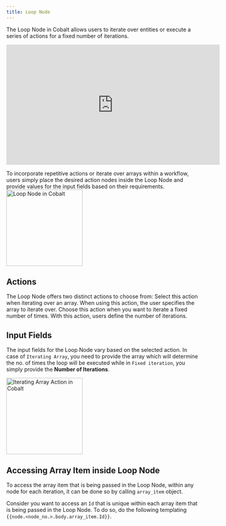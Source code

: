 ```yaml
---
title: Loop Node
---
```

The Loop Node in Cobalt allows users to iterate over entities or execute a series of actions for a fixed number of iterations.

<iframe
  width="560"
  height="315"
  src="https://www.loom.com/embed/ba715b1b5d95436b970071cb8dc01cd0?sid=c3e1cfb2-57cf-4e58-89d5-e0b2a80ba332&hideEmbedTopBar=true&hide_speed=true"
  title="Loop Node"
  frameborder="0"
  allow="accelerometer; autoplay; clipboard-write; encrypted-media; gyroscope; picture-in-picture"
  allowfullscreen
  style={{ width: '100%', borderRadius: '0.5rem' }}
></iframe>

To incorporate repetitive actions or iterate over arrays within a workflow, users simply place the desired action nodes inside the Loop Node and provide values for the input fields based on their requirements.
<img height="200" src="/images/Guides/Workflow/group-node.png" alt="Loop Node in Cobalt"/>
## Actions
The Loop Node offers two distinct actions to choose from:
<Accordion title="Iterating Array">
Select this action when iterating over an array. When using this action, the user specifies the array to iterate over.
</Accordion>
<Accordion title="Fixed Iteration">
Choose this action when you want to iterate a fixed number of times. With this action, users define the number of iterations.
</Accordion>


## Input Fields
The input fields for the Loop Node vary based on the selected action.
In case of `Iterating Array`, you need to provide the array which will determine the no. of times the loop will be executed while in `Fixed iteration`, you simply provide the **Number of Iterations**.

<img height="200" src="/images/Guides/Workflow/iterating.png" alt="Iterating Array Action in Cobalt"/>

## Accessing Array Item inside Loop Node

To access the array item that is being passed in the Loop Node, within any node for each iteration, it can be done so by calling `array_item` object.

Consider you want to access an `Id` that is unique within each array item that is being passed in the Loop Node. To do so, do the following templating `{{node.<node_no.>.body.array_item.Id}}`.
